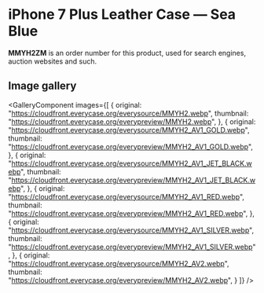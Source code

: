 
# iPhone 7 Plus Leather Case — Sea Blue

<Callout type='info' emoji='👉🏻'>**MMYH2ZM** is an order number for this product, used for search engines, auction websites and such.</Callout>

## Image gallery

<GalleryComponent
    images={[
      {
        original: "https://cloudfront.everycase.org/everysource/MMYH2.webp",
        thumbnail: "https://cloudfront.everycase.org/everypreview/MMYH2.webp",
      },
      {
        original: "https://cloudfront.everycase.org/everysource/MMYH2_AV1_GOLD.webp",
        thumbnail: "https://cloudfront.everycase.org/everypreview/MMYH2_AV1_GOLD.webp",
      },
      {
        original: "https://cloudfront.everycase.org/everysource/MMYH2_AV1_JET_BLACK.webp",
        thumbnail: "https://cloudfront.everycase.org/everypreview/MMYH2_AV1_JET_BLACK.webp",
      },
      {
        original: "https://cloudfront.everycase.org/everysource/MMYH2_AV1_RED.webp",
        thumbnail: "https://cloudfront.everycase.org/everypreview/MMYH2_AV1_RED.webp",
      },
      {
        original: "https://cloudfront.everycase.org/everysource/MMYH2_AV1_SILVER.webp",
        thumbnail: "https://cloudfront.everycase.org/everypreview/MMYH2_AV1_SILVER.webp",
      },
      {
        original: "https://cloudfront.everycase.org/everysource/MMYH2_AV2.webp",
        thumbnail: "https://cloudfront.everycase.org/everypreview/MMYH2_AV2.webp",
      }
    ]}
  />
